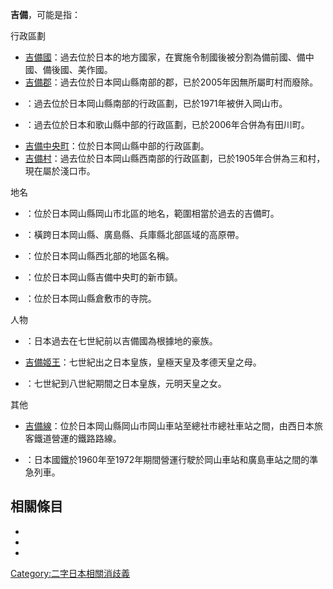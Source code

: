 {{disambig|cat=二字地名消歧義}}

'''吉備'''，可能是指：

; 行政區劃
* [[吉備國|吉備國]]：過去位於日本的地方國家，在實施令制國後被分割為備前國、備中國、備後國、美作國。
* [[吉備郡|吉備郡]]：過去位於日本岡山縣南部的郡，已於2005年因無所屬町村而廢除。
* {{Tsl|ja|吉備町 (岡山県)|吉備町 (岡山縣)}}：過去位於日本岡山縣南部的行政區劃，已於1971年被併入岡山市。
* {{Tsl|ja|吉備町 (和歌山県)|吉備町 (和歌山縣)}}：過去位於日本和歌山縣中部的行政區劃，已於2006年合併為有田川町。
* [[吉備中央町|吉備中央町]]：位於日本岡山縣中部的行政區劃。
* [[吉備村|吉備村]]：過去位於日本岡山縣西南部的行政區劃，已於1905年合併為三和村，現在屬於淺口市。

; 地名
* {{Tsl|ja|吉備 (岡山市)}}：位於日本岡山縣岡山市北區的地名，範圍相當於過去的吉備町。
* {{Tsl|ja|吉備高原}}：橫跨日本岡山縣、廣島縣、兵庫縣北部區域的高原帶。
* {{Tsl|ja|吉備路}}：位於日本岡山縣西北部的地區名稱。
* {{Tsl|ja|吉備高原都市}}：位於日本岡山縣吉備中央町的新市鎮。
* {{Tsl|ja|吉備寺}}：位於日本岡山縣倉敷市的寺院。

; 人物
* {{Tsl|ja|吉備氏}}：日本過去在七世紀前以吉備國為根據地的豪族。
* [[吉備姬王|吉備姬王]]：七世紀出之日本皇族，皇極天皇及孝德天皇之母。
* {{Tsl|ja|吉備内親王|吉備內親王}}：七世紀到八世紀期間之日本皇族，元明天皇之女。

; 其他
* [[吉備線|吉備線]]：位於日本岡山縣岡山市岡山車站至總社市總社車站之間，由西日本旅客鐵道營運的鐵路路線。
* {{Tsl|ja|瀬戸内マリンビュー|瀨戶內海景號列車|吉備號列車}}：日本國鐵於1960年至1972年期間營運行駛於岡山車站和廣島車站之間的準急列車。

== 相關條目 ==

* {{Tsl|ja|吉備津 (曖昧さ回避)|吉備津 (消歧義)}}
* {{Lookfrom|吉備}}
* {{Intitle}}

{{DEFAULTSORT:Kibi}}
[[Category:二字日本相關消歧義|Category:二字日本相關消歧義]]